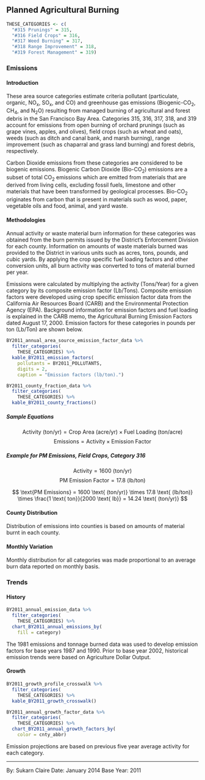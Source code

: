 ## Planned Agricultural Burning {#waste-burn-planned-ag}

```r
THESE_CATEGORIES <- c(
  "#315 Prunings" = 315,
  "#316 Field Crops" = 316,
  "#317 Weed Burning" = 317,
  "#318 Range Improvement" = 318,
  "#319 Forest Management" = 319)
```

### Emissions

#### Introduction {-}

These area source categories estimate criteria pollutant (particulate, organic, NO~x~, SO~x~, and CO) and greenhouse gas emissions (Biogenic-CO~2~, CH~4~, and N~2~O) resulting from managed burning of agricultural and forest debris in the San Francisco Bay Area. Categories 315, 316, 317, 318, and 319 account for emissions from open burning of orchard prunings (such as grape vines, apples, and olives), field crops (such as wheat and oats), weeds (such as ditch and canal bank, and marsh burning), range improvement (such as chaparral and grass land burning) and forest debris, respectively.

Carbon Dioxide emissions from these categories are considered to be biogenic emissions. Biogenic Carbon Dioxide (Bio-CO~2~) emissions are a subset of total CO~2~ emissions which are emitted from materials that are derived from living cells, excluding fossil fuels, limestone and other materials that have been transformed by geological processes. Bio-CO~2~ originates from carbon that is present in materials such as wood, paper, vegetable oils and food, animal, and yard waste.

#### Methodologies {#waste-burn-planned-ag-methodology -}

Annual activity or waste material burn information for these categories was obtained from the burn permits issued by the District's Enforcement Division for each county. Information on amounts of waste materials burned was provided to the District in various units such as acres, tons, pounds, and cubic yards. By applying the crop specific fuel loading factors and other conversion units, all burn activity was converted to tons of material burned per year.

Emissions were calculated by multiplying the activity (Tons/Year) for a given category by its composite emission factor (Lb/Tons). Composite emission factors were developed using crop specific emission factor data from the California Air Resources Board (CARB) and the Environmental Protection Agency (EPA). Background information for emission factors and fuel loading is explained in the CARB memo, the Agricultural Burning Emission Factors dated August 17, 2000. Emission factors for these categories in pounds per ton (Lb/Ton) are shown below.

```r
BY2011_annual_area_source_emission_factor_data %>%
  filter_categories(
    THESE_CATEGORIES) %>%
  kable_BY2011_emission_factors(
    pollutants = BY2011_POLLUTANTS,
    digits = 2,
    caption = "Emission factors (lb/ton).")
```

```r
BY2011_county_fraction_data %>%
  filter_categories(
    THESE_CATEGORIES) %>%
  kable_BY2011_county_fractions()
```

##### Sample Equations {-}

$$
\text{Activity (ton/yr)} = \text{Crop Area (acre/yr)} \times \text{Fuel Loading (ton/acre)} 
$$
$$
\text{Emissions} = \text{Activity} \times \text{Emission Factor}
$$

##### Example for PM Emissions, Field Crops, Category 316 {-}

$$
\text{Activity} = 1600 \text{ (ton/yr)}
$$
$$
\text{PM Emission Factor} = 17.8 \text{ (lb/ton)}
$$

$$
\text{PM Emissions} = 1600 \text{ (ton/yr)} \times 17.8 \text{ (lb/ton)} \times \frac{1 \text{ ton}}{2000 \text{ lb}} = 14.24 \text{ (ton/yr)}
$$

#### County Distribution {-}

Distribution of emissions into counties is based on amounts of material burnt in each county.

#### Monthly Variation {-}

Monthly distribution for all categories was made proportional to an average burn data reported on monthly basis.

### Trends

#### History {-}

```r
BY2011_annual_emission_data %>%
  filter_categories(
    THESE_CATEGORIES) %>%
  chart_BY2011_annual_emissions_by(
    fill = category) 
```

The 1981 emissions and tonnage burned data was used to develop emission factors for base years 1987 and 1990. Prior to base year 2002, historical emission trends were based on Agriculture Dollar Output.

#### Growth {-}

```r
BY2011_growth_profile_crosswalk %>%
  filter_categories(
    THESE_CATEGORIES) %>%
  kable_BY2011_growth_crosswalk()
```

```r
BY2011_annual_growth_factor_data %>%
  filter_categories(
    THESE_CATEGORIES) %>%
  chart_BY2011_annual_growth_factors_by(
    color = cnty_abbr) 
```

Emission projections are based on previous five year average activity for each category.

***

By: Sukarn Claire 
Date: January 2014 
Base Year: 2011
